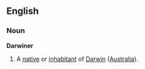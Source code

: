 ==English==
===Noun===
'''Darwiner'''
#A [[native]] or [[inhabitant]] of [[Darwin]] ([[Australia]]).